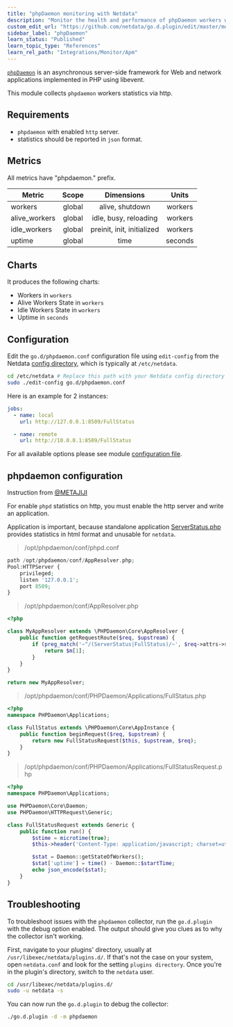 ```yaml
---
title: "phpDaemon monitoring with Netdata"
description: "Monitor the health and performance of phpDaemon workers with zero configuration, per-second metric granularity, and interactive visualizations."
custom_edit_url: "https://github.com/netdata/go.d.plugin/edit/master/modules/phpdaemon/README.md"
sidebar_label: "phpDaemon"
learn_status: "Published"
learn_topic_type: "References"
learn_rel_path: "Integrations/Monitor/Apm"
---
```



[`phpDaemon`](https://github.com/kakserpom/phpdaemon) is an asynchronous server-side framework for Web and network
applications implemented in PHP using libevent.

This module collects `phpdaemon` workers statistics via http.

## Requirements

- `phpdaemon` with enabled `http` server.
- statistics should be reported in `json` format.

## Metrics

All metrics have "phpdaemon." prefix.

| Metric        | Scope  |         Dimensions         |  Units  |
|---------------|:------:|:--------------------------:|:-------:|
| workers       | global |      alive, shutdown       | workers |
| alive_workers | global |   idle, busy, reloading    | workers |
| idle_workers  | global | preinit, init, initialized | workers |
| uptime        | global |            time            | seconds |

## Charts

It produces the following charts:

- Workers in `workers`
- Alive Workers State in `workers`
- Idle Workers State in `workers`
- Uptime in `seconds`

## Configuration

Edit the `go.d/phpdaemon.conf` configuration file using `edit-config` from the
Netdata [config directory](https://learn.netdata.cloud/docs/configure/nodes), which is typically at `/etc/netdata`.

```bash
cd /etc/netdata # Replace this path with your Netdata config directory
sudo ./edit-config go.d/phpdaemon.conf
```

Here is an example for 2 instances:

```yaml
jobs:
  - name: local
    url: http://127.0.0.1:8509/FullStatus

  - name: remote
    url: http://10.0.0.1:8509/FullStatus
```

For all available options please see
module [configuration file](https://github.com/netdata/go.d.plugin/blob/master/config/go.d/phpdaemon.conf).

## phpdaemon configuration

Instruction from [@METAJIJI](https://github.com/METAJIJI)

For enable `phpd` statistics on http, you must enable the http server and write an application.

Application is important, because standalone
application [ServerStatus.php](https://github.com/kakserpom/phpdaemon/blob/master/PHPDaemon/Applications/ServerStatus.php)
provides statistics in html format and unusable for `netdata`.

> /opt/phpdaemon/conf/phpd.conf

```php
path /opt/phpdaemon/conf/AppResolver.php;
Pool:HTTPServer {
    privileged;
    listen '127.0.0.1';
    port 8509;
}
```

> /opt/phpdaemon/conf/AppResolver.php

```php
<?php

class MyAppResolver extends \PHPDaemon\Core\AppResolver {
    public function getRequestRoute($req, $upstream) {
        if (preg_match('~^/(ServerStatus|FullStatus)/~', $req->attrs->server['DOCUMENT_URI'], $m)) {
            return $m[1];
        }
    }
}

return new MyAppResolver;
```

> /opt/phpdaemon/conf/PHPDaemon/Applications/FullStatus.php

```php
<?php
namespace PHPDaemon\Applications;

class FullStatus extends \PHPDaemon\Core\AppInstance {
    public function beginRequest($req, $upstream) {
        return new FullStatusRequest($this, $upstream, $req);
    }
}
```

> /opt/phpdaemon/conf/PHPDaemon/Applications/FullStatusRequest.php

```php
<?php
namespace PHPDaemon\Applications;

use PHPDaemon\Core\Daemon;
use PHPDaemon\HTTPRequest\Generic;

class FullStatusRequest extends Generic {
    public function run() {
        $stime = microtime(true);
        $this->header('Content-Type: application/javascript; charset=utf-8');

        $stat = Daemon::getStateOfWorkers();
        $stat['uptime'] = time() - Daemon::$startTime;
        echo json_encode($stat);
    }
}
```

## Troubleshooting

To troubleshoot issues with the `phpdaemon` collector, run the `go.d.plugin` with the debug option enabled. The output
should give you clues as to why the collector isn't working.

First, navigate to your plugins' directory, usually at `/usr/libexec/netdata/plugins.d/`. If that's not the case on your
system, open `netdata.conf` and look for the setting `plugins directory`. Once you're in the plugin's directory, switch
to the `netdata` user.

```bash
cd /usr/libexec/netdata/plugins.d/
sudo -u netdata -s
```

You can now run the `go.d.plugin` to debug the collector:

```bash
./go.d.plugin -d -m phpdaemon
```
